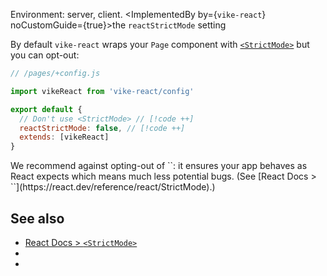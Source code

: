 
Environment: server, client.
<ImplementedBy by={<Link href="/vike-react"><code>vike-react</code></Link>} noCustomGuide={true}>the `reactStrictMode` setting</ImplementedBy>

By default `vike-react` wraps your <Link href="/Page">`Page` component</Link> with [`<StrictMode>`](https://react.dev/reference/react/StrictMode) but you can opt-out:

```js
// /pages/+config.js

import vikeReact from 'vike-react/config'

export default {
  // Don't use <StrictMode> // [!code ++]
  reactStrictMode: false, // [!code ++]
  extends: [vikeReact]
}
```

<Warning>
  We recommend against opting-out of `<StrictMode>`: it ensures your app behaves as React expects which means much less potential bugs. (See [React Docs > `<StrictMode>`](https://react.dev/reference/react/StrictMode).)
</Warning>


## See also

- [React Docs > `<StrictMode>`](https://react.dev/reference/react/StrictMode)
- <Link href="/vike-react"/>
- <Link href="/settings"/>

